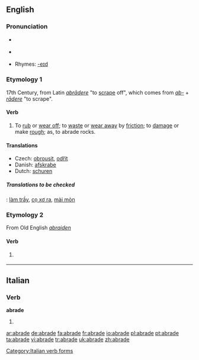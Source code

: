 ==English==

===Pronunciation===
*{{a|RP}} {{IPA|/əˈbreɪd/}}
*{{a|US}} {{IPA|/əˈbrejd/}}
*Rhymes: [[Rhymes:English:-eɪd|-eɪd]]

===Etymology 1===
17th Century, from Latin ''[[abrādere]]'' "to [[scrape]] off", which comes from ''[[ab-]]'' + ''[[rādere]]'' "to scrape".

====Verb====
{{en-verb|abrad|ing}}

# {{transitive}} To [[rub off|rub]] or [[wear off]]; to [[waste]] or [[wear away]] by [[friction]]; to [[damage]] or make [[rough]]; as, to abrade rocks.

====Translations====
{{rfc-level|Translations at L3+ (AutoFormat would have corrected level of Translations)}}
{{trans-top}}
*Czech: [[obrousit]], [[odřít]]
*Danish: [[afskrabe]]
*Dutch: [[schuren]]
{{trans-bottom}}
=====Translations to be checked=====
{{checktrans}}
{{ttbc|Vietnamese}}: [[làm trầy]], [[cọ xơ ra]], [[mài mòn]]

===Etymology 2===
From Old English ''[[abraiden]]''

====Verb====
{{en-verb|abrad|ing}}

# {{transitive}} {{obsolete spelling of|[[abraid]]}}

----

==Italian==

===Verb===
'''abrade'''

# {{form of|[[third-person|Third-person]] [[singular]] [[present tense]]|[[abradere#Italian|abradere]]|lang=Italian}}

[[Category:Italian verb forms]]

[[ar:abrade]]
[[de:abrade]]
[[fa:abrade]]
[[fr:abrade]]
[[io:abrade]]
[[pl:abrade]]
[[pt:abrade]]
[[ta:abrade]]
[[vi:abrade]]
[[tr:abrade]]
[[uk:abrade]]
[[zh:abrade]]